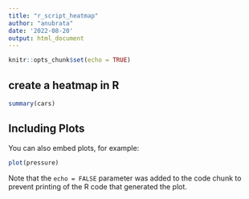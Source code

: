 ```yaml
---
title: "r_script_heatmap"
author: "anubrata"
date: '2022-08-20'
output: html_document
---
```


```r
knitr::opts_chunk$set(echo = TRUE)
```

## create a heatmap in R


```r
summary(cars)
```

## Including Plots

You can also embed plots, for example:

```r
plot(pressure)
```

Note that the `echo = FALSE` parameter was added to the code chunk to prevent printing of the R code that generated the plot.
